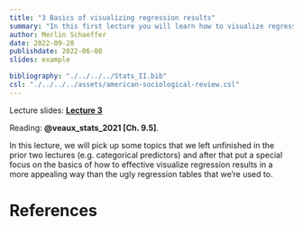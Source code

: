 ```yaml
---
title: "3 Basics of visualizing regression results"
summary: "In this first lecture you will learn how to visualize regression results in a way that is more appealing and easier to understand for audiences that lack a stats education."
author: Merlin Schaeffer
date: 2022-09-28
publishdate: 2022-06-08
slides: example

bibliography: "./../../../Stats_II.bib"
csl: "./../../../assets/american-sociological-review.csl"
---
```


Lecture slides: [**Lecture 3**](/Lectures/3-Visualize-OLS/3-Visualize-OLS.html)

Reading: **@veaux_stats_2021[Ch. 9.5]**.

<!-- ![](/Lectures/1-Correlation-n-Regression/1-Correlation-n-Regression_files/figure-html/min_resid-1.png) -->
In this lecture, we will pick up some topics that we left unfinished in the prior two lectures (e.g. categorical predictors) and after that put a special focus on the basics of how to effective visualize regression results in a more appealing way than the ugly regression tables that we're used to.

# References
